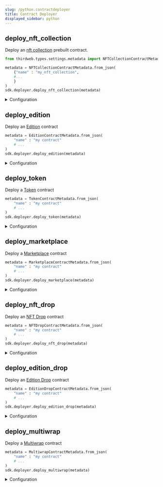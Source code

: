 ```yaml
---
slug: /python.contractdeployer
title: Contract Deployer
displayed_sidebar: python
---
```


## deploy_nft_collection

Deploy an [nft collection](/python/python.nftcollection) prebuilt contract.

```python
from thirdweb.types.settings.metadata import NFTCollectionContractMetadata

metadata = NFTCollectionContractMetadata.from_json(
    {"name" : "my_nft_collection",
    #...
    }
)
sdk.deployer.deploy_nft_collection(metadata)
```

<details>
<summary>Configuration</summary>
<div>

#### metadata

The contract metadata. Must be an `NFTCollectionContractMetadata` object:

```python
class NFTCollectionContractMetadata(
    ContractMetadataSchema,
    ContractRoyaltySchema,
    ContractSymbolSchema,
    ContractPlatformFeeSchema,
    ContractPrimarySaleSchema,
    ContractTrustedForwarderSchema
):

class ContractMetadataSchema:
    name: str = ""
    description: Optional[str] = None
    image: Optional[Union[str, TextIO, BinaryIO]] = None
    external_link: Optional[str] = None

class ContractRoyaltySchema:
    seller_fee_basis_points: int = 0
    fee_recipient: str = ZERO_ADDRESS

class ContractPrimarySaleSchema:
    primary_sale_recipient: str = ZERO_ADDRESS

class ContractPlatformFeeSchema:
    platform_fee_basis_points: int = 0
    platform_fee_recipient: str = ZERO_ADDRESS

class ContractSymbolSchema:
    symbol: str = ""

class ContractTrustedForwarderSchema:
    trusted_forwarders: List[str] = dataclasses.field(default_factory=list)
```

</div>
</details>

## deploy_edition

Deploy an [Edition](/python/python.edition) contract

```python
metadata = EditionContractMetadata.from_json(
    "name" : "my contract"
    # ...
)
sdk.deployer.deploy_edition(metadata)
```

<details>
<summary>Configuration</summary>
<div>

#### metadata

The contract metadata. Must be an `EditionContractMetadata` object:

```python
class EditionContractMetadata(
    ContractMetadataSchema,
    ContractRoyaltySchema,
    ContractSymbolSchema,
    ContractPlatformFeeSchema,
    ContractPrimarySaleSchema,
    ContractTrustedForwarderSchema
):

class ContractMetadataSchema:
    name: str = ""
    description: Optional[str] = None
    image: Optional[Union[str, TextIO, BinaryIO]] = None
    external_link: Optional[str] = None

class ContractRoyaltySchema:
    seller_fee_basis_points: int = 0
    fee_recipient: str = ZERO_ADDRESS

class ContractPrimarySaleSchema:
    primary_sale_recipient: str = ZERO_ADDRESS

class ContractPlatformFeeSchema:
    platform_fee_basis_points: int = 0
    platform_fee_recipient: str = ZERO_ADDRESS

class ContractSymbolSchema:
    symbol: str = ""

class ContractTrustedForwarderSchema:
    trusted_forwarders: List[str] = dataclasses.field(default_factory=list)
```

</div>
</details>

## deploy_token

Deploy a [Token](/python/python.token) contract

```python
metadata = TokenContractMetadata.from_json(
    "name" : "my contract"
    # ...
)
sdk.deployer.deploy_token(metadata)
```

<details>
<summary>Configuration</summary>
<div>

#### metadata

The contract metadata. Must be a `TokenContractMetadata` object:

```python
class TokenContractMetadata(
    ContractMetadataSchema,
    ContractSymbolSchema,
    ContractPrimarySaleSchema,
    ContractTrustedForwarderSchema,
    ContractPlatformFeeSchema,
):

class ContractMetadataSchema:
    name: str = ""
    description: Optional[str] = None
    image: Optional[Union[str, TextIO, BinaryIO]] = None
    external_link: Optional[str] = None

class ContractPrimarySaleSchema:
    primary_sale_recipient: str = ZERO_ADDRESS

class ContractPlatformFeeSchema:
    platform_fee_basis_points: int = 0
    platform_fee_recipient: str = ZERO_ADDRESS

class ContractSymbolSchema:
    symbol: str = ""

class ContractTrustedForwarderSchema:
    trusted_forwarders: List[str] = dataclasses.field(default_factory=list)
```

</div>
</details>

## deploy_marketplace

Deploy a [Marketplace](/python/python.marketplace) contract

```python
metadata = MarketplaceContractMetadata.from_json(
    "name" : "my contract"
    # ...
)
sdk.deployer.deploy_marketplace(metadata)
```

<details>
<summary>Configuration</summary>
<div>

#### metadata

The contract metadata. Must be a `MarketplaceContractMetadata` object:

```python
class MarketplaceContractMetadata(
    ContractMetadataSchema,
    ContractPlatformFeeSchema,
    ContractTrustedForwarderSchema
):

class ContractMetadataSchema:
    name: str = ""
    description: Optional[str] = None
    image: Optional[Union[str, TextIO, BinaryIO]] = None
    external_link: Optional[str] = None

class ContractPlatformFeeSchema:
    platform_fee_basis_points: int = 0
    platform_fee_recipient: str = ZERO_ADDRESS

class ContractTrustedForwarderSchema:
    trusted_forwarders: List[str] = dataclasses.field(default_factory=list)
```

</div>
</details>

## deploy_nft_drop

Deploy an [NFT Drop](/python/python.nftdrop) contract

```python
metadata = NFTDropContractMetadata.from_json(
    "name" : "my contract"
    # ...
)
sdk.deployer.deploy_nft_drop(metadata)
```

<details>
<summary>Configuration</summary>
<div>

#### metadata

The contract metadata. Must be an `NFTDropContractMetadata` object:

```python
class NFTDropContractMetadata(
    ContractMetadataSchema,
    ContractRoyaltySchema,
    ContractSymbolSchema,
    ContractPlatformFeeSchema,
    ContractPrimarySaleSchema,
    ContractTrustedForwarderSchema,
    MerkleSchema,
):

class ContractMetadataSchema:
    name: str = ""
    description: Optional[str] = None
    image: Optional[Union[str, TextIO, BinaryIO]] = None
    external_link: Optional[str] = None

class ContractRoyaltySchema:
    seller_fee_basis_points: int = 0
    fee_recipient: str = ZERO_ADDRESS

class ContractPrimarySaleSchema:
    primary_sale_recipient: str = ZERO_ADDRESS

class ContractPlatformFeeSchema:
    platform_fee_basis_points: int = 0
    platform_fee_recipient: str = ZERO_ADDRESS

class ContractSymbolSchema:
    symbol: str = ""

class ContractTrustedForwarderSchema:
    trusted_forwarders: List[str] = dataclasses.field(default_factory=list)

class MerkleSchema:
    merkle: Dict[str, str] = dataclasses.field(default_factory=lambda: {})
```

</div>
</details>

## deploy_edition_drop

Deploy an [Edition Drop](/python/python.editiondrop) contract

```python
metadata = EditionDropContractMetadata.from_json(
    "name" : "my contract"
    # ...
)
sdk.deployer.deploy_edition_drop(metadata)
```

<details>
<summary>Configuration</summary>
<div>

#### metadata

The contract metadata. Must be an `EditionDropContractMetadata` object:

```python
class EditionDropContractMetadata(
    ContractMetadataSchema,
    ContractRoyaltySchema,
    ContractSymbolSchema,
    ContractPlatformFeeSchema,
    ContractPrimarySaleSchema,
    ContractTrustedForwarderSchema,
    MerkleSchema,
):

class ContractMetadataSchema:
    name: str = ""
    description: Optional[str] = None
    image: Optional[Union[str, TextIO, BinaryIO]] = None
    external_link: Optional[str] = None

class ContractRoyaltySchema:
    seller_fee_basis_points: int = 0
    fee_recipient: str = ZERO_ADDRESS

class ContractPrimarySaleSchema:
    primary_sale_recipient: str = ZERO_ADDRESS

class ContractPlatformFeeSchema:
    platform_fee_basis_points: int = 0
    platform_fee_recipient: str = ZERO_ADDRESS

class ContractSymbolSchema:
    symbol: str = ""

class ContractTrustedForwarderSchema:
    trusted_forwarders: List[str] = dataclasses.field(default_factory=list)

class MerkleSchema:
    merkle: Dict[str, str] = dataclasses.field(default_factory=lambda: {})
```

</div>
</details>

## deploy_multiwrap

Deploy a [Multiwrap](/python/python.multiwrap) contract

```python
metadata = MultiwrapContractMetadata.from_json(
    "name" : "my contract"
    # ...
)
sdk.deployer.deploy_multiwrap(metadata)
```

<details>
<summary>Configuration</summary>
<div>

#### metadata

The contract metadata. Must be a `MultiwrapContractMetadata` object:

```python
class MultiwrapContractMetadata(
    ContractMetadataSchema,
    ContractRoyaltySchema,
    ContractSymbolSchema,
    ContractTrustedForwarderSchema
):

class ContractMetadataSchema:
    name: str = ""
    description: Optional[str] = None
    image: Optional[Union[str, TextIO, BinaryIO]] = None
    external_link: Optional[str] = None

class ContractRoyaltySchema:
    seller_fee_basis_points: int = 0
    fee_recipient: str = ZERO_ADDRESS

class ContractSymbolSchema:
    symbol: str = ""

class ContractTrustedForwarderSchema:
    trusted_forwarders: List[str] = dataclasses.field(default_factory=list)
```

</div>
</details>
